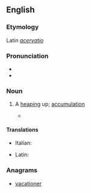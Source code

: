 ==English==

===Etymology===
Latin ''[[acervatio]]''

===Pronunciation===
* {{IPA|/æ.sɚˈveɪʃən/|lang=en}}
* {{rhymes|eɪʃən|lang=en}}

===Noun===
{{en-noun}}

# {{context|obsolete|rare|lang=en}} A [[heaping]] up; [[accumulation]]
#: {{rfquotek|Johnson}}
#* {{quote-book
|year=1620
|author=Thomas Lodge (tr.)
|by=Lucius Annaeus Seneca (Philosophus)
|title=Works, both Moral and Natural
|url=http://books.google.com/books?id=FElCAAAAcAAJ&pg=PA782
|chapter=2
|isbn=
|publisher=
|location=London
|editor=
|volume_plain=Of Naturall Questions
|page=782
|passage=Is it to be doubted that amongst these bodies which both we see and handle, which are either felt or feele, but that there are some compound? These are such by connexion or '''aceruation''', as for example, a rope, corne, or a ship.
}}

====Translations====
{{trans-top|a heaping up; accumulation}}
* Italian: {{t|it|acevazione}}
{{trans-mid}}
* Latin: {{t|la|acervatio}}
{{trans-bottom}}

===Anagrams===
* [[vacationer#English|vacationer]]